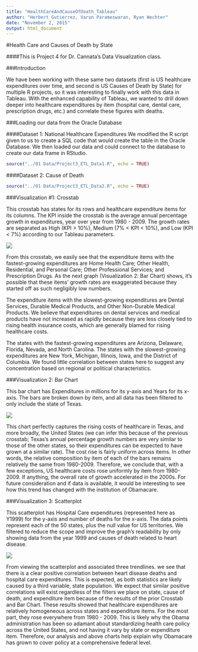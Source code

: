 ```yaml
---
title: "HealthCareAndCauseOfDeath_Tableau"
author: "Herbert Gutierrez, Varun Parameswaran, Ryan Wechter"
date: "November 2, 2015"
output: html_document
---
```


#Health Care and Causes of Death by State

####This is Project 4 for Dr. Cannata's Data Visualization class.

###Introduction

We have been working with these same two datasets (first is US healthcare expenditures over time, and second is US Causes of Death by State) for multiple R projects, so it was interesting to finally work with this data in Tableau. With the enhanced capability of Tableau, we wanted to drill down deeper into healthcare expenditures by item (hospital care, dental care, prescription drugs, etc.) and correlate these figures with deaths.

###Loading our data from the Oracle Database

####Dataset 1: National Healthcare Expenditures
We modified the R script given to us to create a SQL code that would create the table in the Oracle Database.  We then loaded our data and could connect to the database to create our data frame in RStudio.
```r
source("../01 Data/Project3_ETL_Data1.R", echo = TRUE)
```

####Dataset 2: Cause of Death
```r
source("../01 Data/Project3_ETL_Data2.R", echo = TRUE)
```

###Visualization #1: Crosstab

This crosstab has states for its rows and healthcare expenditure items for its columns. The KPI inside the crosstab is the average annual percentage growth in expenditures, year over year from 1980 - 2009. The growth rates are separated as High (KPI > 10%), Medium (7% < KPI < 10%), and Low (KPI < 7%) according to our Tableau parameters. 

![](./Crosstab.png)

From this crosstab, we easily see that the expenditure items with the fastest-growing expenditures are Home Health Care; Other Health, Residential, and Personal Care; Other Professional Services; and Prescription Drugs. As the next graph (Visualization 2: Bar Chart) shows, it's possible that these items' growth rates are exaggerated because they started off as such negligibly low numbers.

The expenditure items with the slowest-growing expenditures are Dental Services, Durable Medical Products, and Other Non-Durable Medical Products. We believe that expenditures on dental services and medical products have not increased as rapidly because they are less closely tied to rising health insurance costs, which are generally blamed for rising healthcare costs.

The states with the fastest-growing expenditures are Arizona, Delaware, Florida, Nevada, and North Carolina. The states with the slowest-growing expenditures are New York, Michigan, Illinois, Iowa, and the District of Columbia. We found little correlation between states here to suggest any concentration based on regional or political characteristics.

###Visualization 2: Bar Chart

This bar chart has Expenditures in millions for its y-axis and Years for its x-axis. The bars are broken down by item, and all data has been filtered to only include the state of Texas.

![](./Bar Chart.png)

This chart perfectly captures the rising costs of healthcare in Texas, and more broadly, the United States (we can infer this because of the previous crosstab; Texas's annual percentage growth numbers are very similar to those of the other states, so their expenditures can be expected to have grown at a similar rate). The cost rise is fairly uniform across items. In other words, the relative composition by item of each of the bars remains relatively the same from 1980-2009. Therefore, we conclude that, with a few exceptions, US healthcare costs rose uniformly by item from 1980-2009. If anything, the overall rate of growth accelerated in the 2000s. For future consideration and if data is available, it would be interesting to see how this trend has changed with the institution of Obamacare.

###Visualization 3: Scatterplot

This scatterplot has Hospital Care expenditures (represented here as Y1999) for the y-axis and number of deaths for the x-axis. The data points represent each of the 50 states, plus the null value for US territories. We filtered to reduce the scope and improve the graph's readability by only showing data from the year 1999 and causes of death related to heart disease.

![](./Scatterplot.png)

From viewing the scatterplot and associated three trendlines. we see that there is a clear positive correlation between heart disease deaths and hospital care expenditures. This is expected, as both statistics are likely caused by a third variable, state population. We expect that similar positive correlations will exist regardless of the filters we place on state, cause of death, and expenditure item because of the results of the prior Crosstab and Bar Chart. These results showed that healthcare expenditures are relatively homogeneous across states and expenditure items. For the most part, they rose everywhere from 1980 - 2009. This is likely why the Obama administration has been so adamant about standardizing health care policy across the United States, and not having it vary by state or expenditure item. Therefore, our analysis and above charts help explain why Obamacare has grown to cover policy at a comprehensive federal level.
